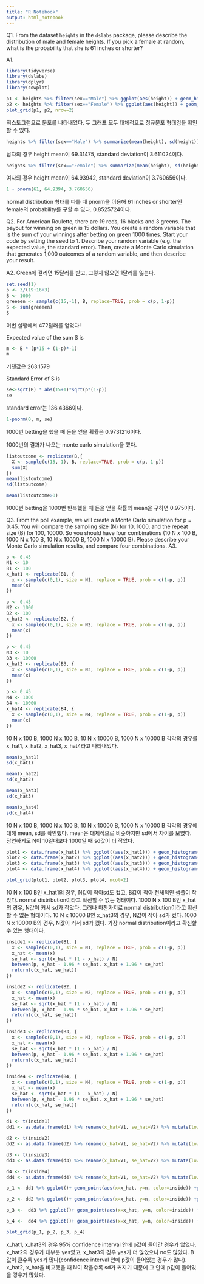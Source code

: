 ```yaml
---
title: "R Notebook"
output: html_notebook
---
```

Q1.   From   the   dataset   `heights`   in   the   `dslabs`   package,   please   describe   the distribution   of   male   and   female   heights.   If   you   pick   a   female   at   random,   what   is the   probability   that   she   is   61   inches   or   shorter? 

A1.
```r
library(tidyverse)
library(dslabs)
library(dplyr)
library(cowplot)
```

```r
p1 <- heights %>% filter(sex=="Male") %>% ggplot(aes(height)) + geom_histogram() + labs(x="Male height") 
p2 <- heights %>% filter(sex=="Female") %>% ggplot(aes(height)) + geom_histogram() + labs(x="Female height")
plot_grid(p1, p2, nrow=2)
```
히스토그램으로 분포를 나타내었다.
두 그래프 모두 대체적으로 정규분포 형태임을 확인할 수 있다.

```r
heights %>% filter(sex=="Male") %>% summarize(mean(height), sd(height))
```

남자의 경우 height mean이 69.31475, standard deviation이 3.611024이다.

```r
heights %>% filter(sex=="Female") %>% summarize(mean(height), sd(height))
```

여자의 경우 height mean이 64.93942, standard deviation이 3.760656이다.

```r
1 - pnorm(61, 64.9394, 3.760656)
```

normal distribution 형태를 따를 때 pnorm을 이용해 61 inches or shorter인 female의 probability를 구할 수 있다.
0.8525724이다.

Q2.   For   American   Roulette,   there   are   19   reds,   16   blacks   and   3   greens.   The   payout for   winning   on   green   is   15   dollars.   You   create   a   random   variable   that   is   the   sum   of your   winnings   after   betting   on   green   1000   times.   Start   your   code   by   setting   the seed   to   1.   Describe   your   random   variable   (e.g.   the   expected   value,   the   standard error).   Then,   create   a   Monte   Carlo   simulation   that   generates   1,000   outcomes   of   a random   variable,   and   then   describe   your   result.

A2. Green에 걸리면 15달러를 받고, 그렇지 않으면 1달러를 잃는다.

```r
set.seed(1)
p <- 3/(19+16+3)
B <- 1000
greeeen <- sample(c(15,-1), B, replace=TRUE, prob = c(p, 1-p))
S <- sum(greeeen)
S
```

이번 실행에서 472달러를 얻었다!

Expected value of the sum S is

```r
m <- B * (p*15 + (1-p)*-1)
m
```

기댓값은 263.1579

Standard Error of S is

```r
se<-sqrt(B) * abs(15+1)*sqrt(p*(1-p))
se
```

standard error는 136.4366이다.

```r
1-pnorm(0, m, se)
```

1000번 betting을 했을 때 돈을 얻을 확률은 0.9731216이다. 

1000번의 결과가 나오는 monte carlo simulation을 했다.

```r
listoutcome <- replicate(B,{
  X <- sample(c(15,-1), B, replace=TRUE, prob = c(p, 1-p))
  sum(X)
})
mean(listoutcome)
sd(listoutcome)
```

```r
mean(listoutcome>0)
```

1000번 betting을 1000번 반복했을 때 돈을 얻을 확률의 mean을 구하면 0.975이다.

Q3.   From   the   poll   example,   we   will   create   a   Monte   Carlo   simulation   for   p   =   0.45. You   will   compare   the   sampling   size   (N)   for   10,   1000,   and   the   repeat   size   (B)   for 100,   10000.   So   you   should   have   four   combinations   (10   N   x   100   B,   1000   N   x   100   B, 10   N   x   10000   B,   1000   N   x   10000   B).   Please   describe   your   Monte   Carlo   simulation results,   and   compare   four   combinations. 
A3.

```r
p <- 0.45
N1 <- 10
B1 <- 100
x_hat1 <- replicate(B1, {
  x <- sample(c(0,1), size = N1, replace = TRUE, prob = c(1-p, p))
  mean(x)
})

p <- 0.45
N2 <- 1000
B2 <- 100
x_hat2 <- replicate(B2, {
  x <- sample(c(0,1), size = N2, replace = TRUE, prob = c(1-p, p))
  mean(x)
})

p <- 0.45
N3 <- 10
B3 <- 10000
x_hat3 <- replicate(B3, {
  x <- sample(c(0,1), size = N3, replace = TRUE, prob = c(1-p, p))
  mean(x)
})

p <- 0.45
N4 <- 1000
B4 <- 10000
x_hat4 <- replicate(B4, {
  x <- sample(c(0,1), size = N4, replace = TRUE, prob = c(1-p, p))
  mean(x)
})
```

10   N   x   100   B,   1000   N   x   100   B, 10   N   x   10000   B,   1000   N   x   10000   B 각각의 경우를 x_hat1, x_hat2, x_hat3, x_hat4라고 나타내었다.

```r
mean(x_hat1)
sd(x_hat1)

mean(x_hat2)
sd(x_hat2)

mean(x_hat3)
sd(x_hat3)

mean(x_hat4)
sd(x_hat4)
```
10   N   x   100   B,   1000   N   x   100   B, 10   N   x   10000   B,   1000   N   x   10000   B
각각의 경우에 대해 mean, sd를 확인했다.
mean은 대체적으로 비슷하지만 sd에서 차이를 보였다. 당연하게도 N이 10일때보다 1000일 때 sd값이 더 작았다. 

```r
plot1 <- data.frame(x_hat1) %>% ggplot((aes(x_hat1))) + geom_histogram(color="black", fill="gray")
plot2 <- data.frame(x_hat2) %>% ggplot((aes(x_hat2))) + geom_histogram(color="black", fill="gray")
plot3 <- data.frame(x_hat3) %>% ggplot((aes(x_hat3))) + geom_histogram(color="black", fill="gray")
plot4 <- data.frame(x_hat4) %>% ggplot((aes(x_hat4))) + geom_histogram(color="black", fill="gray")

plot_grid(plot1, plot2, plot3, plot4, ncol=2)
```

10   N   x   100   B인 x_hat1의 경우, N값이 작아sd도 컸고, B값이 작아 전체적인 샘플이 작았다. normal distribution이라고 확신할 수 없는 형태이다.
1000   N   x   100   B인 x_hat의 경우, N값이 커서 sd가 작았다. 그러나 마찬가지로 normal distribution이라고 확신할 수 없는 형태이다.
10   N   x   10000   B인 x_hat3의 경우, N값이 작아 sd가 컸다.
1000   N   x   10000   B의 경우, N값이 커서 sd가 컸다. 가장 normal distribution이라고 확신할 수 있는 형태이다.

```r
inside1 <- replicate(B1, {
  x <- sample(c(0,1), size = N1, replace = TRUE, prob = c(1-p, p))
  x_hat <- mean(x)
  se_hat <- sqrt(x_hat * (1 - x_hat) / N)
  between(p, x_hat - 1.96 * se_hat, x_hat + 1.96 * se_hat)
  return(c(x_hat, se_hat))
})

inside2 <- replicate(B2, {
  x <- sample(c(0,1), size = N2, replace = TRUE, prob = c(1-p, p))
  x_hat <- mean(x)
  se_hat <- sqrt(x_hat * (1 - x_hat) / N)
  between(p, x_hat - 1.96 * se_hat, x_hat + 1.96 * se_hat)
  return(c(x_hat, se_hat))
})

inside3 <- replicate(B3, {
  x <- sample(c(0,1), size = N3, replace = TRUE, prob = c(1-p, p))
  x_hat <- mean(x)
  se_hat <- sqrt(x_hat * (1 - x_hat) / N)
  between(p, x_hat - 1.96 * se_hat, x_hat + 1.96 * se_hat)
  return(c(x_hat, se_hat))
})

inside4 <- replicate(B4, {
  x <- sample(c(0,1), size = N4, replace = TRUE, prob = c(1-p, p))
  x_hat <- mean(x)
  se_hat <- sqrt(x_hat * (1 - x_hat) / N)
  between(p, x_hat - 1.96 * se_hat, x_hat + 1.96 * se_hat)
  return(c(x_hat, se_hat))
})

d1 <- t(inside1)
dd1 <- as.data.frame(d1) %>% rename(x_hat=V1, se_hat=V2) %>% mutate(lower=x_hat-1.96*se_hat, upper=x_hat+1.96*se_hat, inside=ifelse(lower<=0.45 & upper>=0.45, 'Yes', 'No'), n=seq(1,B1))

d2 <- t(inside2)
dd2 <- as.data.frame(d2) %>% rename(x_hat=V1, se_hat=V2) %>% mutate(lower=x_hat-1.96*se_hat, upper=x_hat+1.96*se_hat, inside=ifelse(lower<=0.45 & upper>=0.45, 'Yes', 'No'), n=seq(1, B2))

d3 <- t(inside3)
dd3 <- as.data.frame(d3) %>% rename(x_hat=V1, se_hat=V2) %>% mutate(lower=x_hat-1.96*se_hat, upper=x_hat+1.96*se_hat, inside=ifelse(lower<=0.45 & upper>=0.45, 'Yes', 'No'), n=seq(1, B3))

d4 <- t(inside4)
dd4 <- as.data.frame(d4) %>% rename(x_hat=V1, se_hat=V2) %>% mutate(lower=x_hat-1.96*se_hat, upper=x_hat+1.96*se_hat, inside=ifelse(lower<=0.45 & upper>=0.45, 'Yes', 'No'), n=seq(1, B4))

p_1 <- dd1 %>% ggplot()+ geom_point(aes(x=x_hat, y=n, color=inside)) +geom_errorbarh(aes(xmax=upper, xmin=lower, y=n, color=inside)) + labs(x=x_hat1)

p_2 <- dd2 %>% ggplot()+ geom_point(aes(x=x_hat, y=n, color=inside)) +geom_errorbarh(aes(xmax=upper, xmin=lower, y=n, color=inside))+ labs(x=x_hat2)

p_3 <-  dd3 %>% ggplot()+ geom_point(aes(x=x_hat, y=n, color=inside)) +geom_errorbarh(aes(xmax=upper, xmin=lower, y=n, color=inside)) + labs(x=x_hat3)

p_4 <-  dd4 %>% ggplot()+ geom_point(aes(x=x_hat, y=n, color=inside)) +geom_errorbarh(aes(xmax=upper, xmin=lower, y=n, color=inside)) + labs(x=x_hat4)

plot_grid(p_1, p_2, p_3, p_4)
```

x_hat1, x_hat3의 경우 95% confidence interval 안에 p값이 들어간 경우가 없었다.
x_hat2의 경우가 대부분 yes였고, x_hat3의 경우 yes가 더 많았으나 no도 많았다. B값이 클수록 yes가 많다(confidence interval 안에 p값이 들어있는 경우가 많다). x_hat2, x_hat을 비교했을 때 N이 작을수록 sd가 커지기 때문에 그 안에 p값이 들어있을 경우가 많았다.